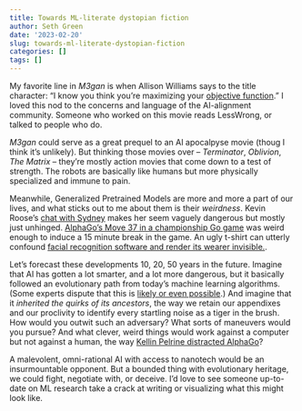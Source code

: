 ```yaml
---
title: Towards ML-literate dystopian fiction
author: Seth Green
date: '2023-02-20'
slug: towards-ml-literate-dystopian-fiction
categories: []
tags: []
---
```


My favorite line in _M3gan_ is when Allison Williams says to  the title character: "I know you think you’re maximizing your [objective function](http://kronosapiens.github.io/blog/2017/03/28/objective-functions-in-machine-learning.html)." I loved this nod to the concerns and language of the AI-alignment community. Someone who worked on this movie reads LessWrong, or talked to people who do. 

_M3gan_ could serve as a great prequel to an AI apocalpyse movie (thoug I think it's unlikely). But thinking those movies over -- _Terminator_, _Oblivion_, _The Matrix_ -- they're mostly action movies that come down to a test of strength. The robots are basically like humans but more physically specialized and immune to pain.  

Meanwhile, Generalized Pretrained Models are more and more a part of our lives, and what sticks out to me about them is their _weirdness_. Kevin Roose's [chat with Sydney](https://www.nytimes.com/2023/02/17/opinion/letters/bing-chatbot-kevin-roose.html) makes her seem vaguely dangerous but mostly just unhinged. [AlphaGo's Move 37 in a championship Go game](https://www.wired.com/2016/03/two-moves-alphago-lee-sedol-redefined-future/) was weird enough to induce a 15 minute break in the game. An ugly t-shirt can utterly confound [facial recognition software and render its wearer invisible.](https://www.wired.co.uk/article/facial-recognition-t-shirt-block). 

Let's forecast these developments 10, 20, 50 years in the future. Imagine that AI has gotten a lot smarter, and a lot more dangerous, but it basically followed an evolutionary path from today's machine learning algorithms. (Some experts dispute that this is [likely or even possible](https://twitter.com/ylecun/status/1621805604900585472).) And imagine that it _inherited the quirks of its ancestors_, the way we retain our appendixes and our proclivity to identify every startling noise as a tiger in the brush. How would you outwit such an adversary? What sorts of maneuvers would you pursue? And what clever, weird things would work against a computer but not against a human, the way [Kellin Pelrine distracted AlphaGo](https://www.ft.com/content/175e5314-a7f7-4741-a786-273219f433a1)?

A malevolent, omni-rational AI with access to nanotech would be an insurmountable opponent. But a bounded thing with evolutionary heritage, we could fight, negotiate with, or deceive. I'd love to see someone up-to-date on ML research take a crack at writing or visualizing what this might look like.